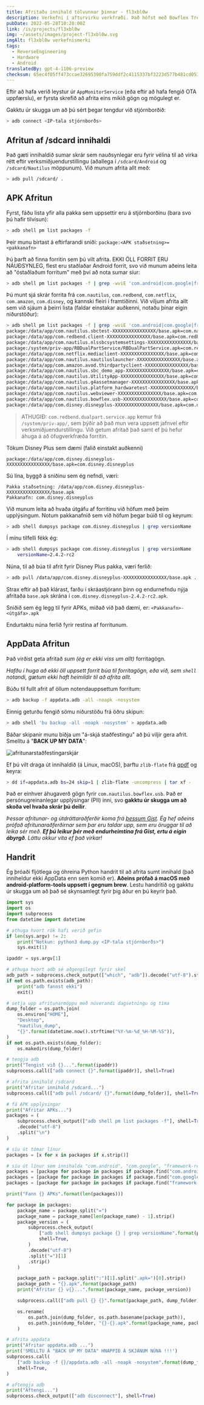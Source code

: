 ```yaml
---
title: Afritaðu innihald tölvunnar þinnar - fl3xbl0w
description: Verkefni í afturvirku verkfræði. Það hófst með Bowflex Treadmill 22 en varð að lokum almenn fyrir hvaða Android vél sem seld er af Nautilus Inc. (Nautilus, Bowflex, Schwinn).
pubDate: 2022-05-28T10:28:00Z
link: /is/projects/fl3xbl0w
img: ~/assets/images/project-fl3xbl0w.svg
imgAlt: fl3xbl0w verkefnismerki
tags:
  - ReverseEngineering
  - Hardware
  - Android
translatedBy: gpt-4-1106-preview
checksum: 65ec4f05ff473ccae32695390fa759ddf2c4115337bf3223d577b481cd053ea0
---
```



Eftir að hafa verið leystur úr `AppMonitorService` (eða eftir að hafa fengið OTA uppfærslu), er fyrsta skrefið að afrita eins mikið gögn og mögulegt er.

Gakktu úr skugga um að þú sért þegar tengdur við stjórnborðið:

```sh
> adb connect <IP-tala stjórnborðs>
```

## Afritun af /sdcard innihaldi

Það gæti innihaldið sumar skrár sem nauðsynlegar eru fyrir vélina til að virka rétt eftir verksmiðjuendurstillingu (aðallega í `/sdcard/Android` og `/sdcard/Nautilus` möppunum). Við munum afrita allt með:

```sh
> adb pull /sdcard/ .
```

## APK Afritun

Fyrst, fáðu lista yfir alla pakka sem uppsettir eru á stjórnborðinu (bara svo þú hafir tilvísun):

```sh
> adb shell pm list packages -f
```

Þeir munu birtast á eftirfarandi sniði: `package:<APK staðsetning>=<pakkanafn>`

Þú þarft að finna forritin sem þú vilt afrita. EKKI ÖLL FORRIT ERU NÁUÐSYNLEG, flest eru staðlaðar Android forrit, svo við munum aðeins leita að "óstaðlaðum forritum" með því að nota sumar síur:

```sh
> adb shell pm list packages -f | grep -wviE 'com.android|com.google|framework-res|/vendor/overlay'
```

Þú munt sjá skrár forrita frá `com.nautilus`, `com.redbend`, `com.netflix`, `com.amazon`, `com.disney`, og kannski fleiri í framtíðinni. Við viljum afrita allt sem við sjáum á þeirri lista (faldar einstakar auðkenni, notaðu þínar eigin niðurstöður):

```sh
> adb shell pm list packages -f | grep -wviE 'com.android|com.google|framework-res|/vendor/overlay'
package:/data/app/com.nautilus.sbctest-XXXXXXXXXXXXXXXX/base.apk=com.nautilus.sbctest
package:/data/app/com.redbend.client-XXXXXXXXXXXXXXXX/base.apk=com.redbend.client
package:/data/app/com.nautilus.nlssbcsystemsettings-XXXXXXXXXXXXXXXX/base.apk=com.nautilus.nlssbcsystemsettings
package:/system/priv-app/RBDualPartService/RBDualPartService.apk=com.redbend.dualpart.service.app
package:/data/app/com.netflix.mediaclient-XXXXXXXXXXXXXXXX/base.apk=com.netflix.mediaclient
package:/data/app/com.nautilus.nautiluslauncher-XXXXXXXXXXXXXXXX/base.apk=com.nautilus.nautiluslauncher
package:/data/app/com.amazon.avod.thirdpartyclient-XXXXXXXXXXXXXXXX/base.apk=com.amazon.avod.thirdpartyclient
package:/data/app/com.nautilus.sbc_demo_app-XXXXXXXXXXXXXXXX/base.apk=com.nautilus.sbc_demo_app
package:/data/app/com.nautilus.UtilityApp-XXXXXXXXXXXXXXXX/base.apk=com.nautilus.UtilityApp
package:/data/app/com.nautilus.g4assetmanager-XXXXXXXXXXXXXXXX/base.apk=com.nautilus.g4assetmanager
package:/data/app/com.nautilus.platform_hardwaretest-XXXXXXXXXXXXXXXX/base.apk=com.nautilus.platform_hardwaretest
package:/data/app/com.nautilus.webviewer-XXXXXXXXXXXXXXXX/base.apk=com.nautilus.webviewer
package:/data/app/com.nautilus.bowflex.usb-XXXXXXXXXXXXXXXX/base.apk=com.nautilus.bowflex.usb
package:/data/app/com.disney.disneyplus-XXXXXXXXXXXXXXXX/base.apk=com.disney.disneyplus
```

> ATHUGIÐ: `com.redbend.dualpart.service.app` kemur frá `/system/priv-app/`, sem þýðir að það mun vera uppsett jafnvel eftir verksmiðjuendurstillingu. Við getum afritað það samt ef þú hefur áhuga á að öfugverkfræða forritin.

Tökum Disney Plus sem dæmi (falið einstakt auðkenni)

```
package:/data/app/com.disney.disneyplus-XXXXXXXXXXXXXXXX/base.apk=com.disney.disneyplus
```

Sú lína, byggð á sniðinu sem ég nefndi, væri:

```
Pakka staðsetning: /data/app/com.disney.disneyplus-XXXXXXXXXXXXXXXX/base.apk
Pakkanafn: com.disney.disneyplus
```

Við munum leita að hvaða útgáfu af forritinu við höfum með þeim upplýsingum. Notum pakkanafnið sem við höfum þegar búið til og keyrum:

```sh
> adb shell dumpsys package com.disney.disneyplus | grep versionName
```

Í mínu tilfelli fékk ég:

```sh
> adb shell dumpsys package com.disney.disneyplus | grep versionName
    versionName=2.4.2-rc2
```

Núna, til að búa til afrit fyrir Disney Plus pakka, væri ferlið:

```sh
> adb pull /data/app/com.disney.disneyplus-XXXXXXXXXXXXXXXX/base.apk .
```

Strax eftir að það klárast, farðu í skráastjórann þinn og endurnefndu nýja afritaða `base.apk` skrána í `com.disney.disneyplus-2.4.2-rc2.apk`.

Sniðið sem ég legg til fyrir APKs, miðað við það dæmi, er: `<Pakkanafn>-<útgáfa>.apk`

Endurtaktu núna ferlið fyrir restina af forritunum.

## AppData Afritun

Það virðist geta afritað _sum (ég er ekki viss um allt)_ forritagögn.

_Hafðu í huga að ekki öll uppsett forrit búa til forritagögn, eða við, sem `shell` notandi, gætum ekki haft heimildir til að afrita allt._

Búðu til fullt afrit af öllum notendauppsettum forritum:

```sh
> adb backup -f appdata.adb -all -noapk -nosystem
```

Einnig geturðu fengið sömu niðurstöðu frá öðru skipun:

```sh
> adb shell 'bu backup -all -noapk -nosystem' > appdata.adb
```

Báðar skipanir munu biðja um "á-skjá staðfestingu" að þú viljir gera afrit. Smelltu á "**BACK UP MY DATA**":

<Image src={DialogBackupConfirm} alt="afritunarstaðfestingarskjár" format="webp" />

Ef þú vilt draga út innihaldið (á Linux, macOS), þarftu `zlib-flate` frá [qpdf](https://command-not-found.com/qpdf) og keyra:

```sh
> dd if=appdata.adb bs=24 skip=1 | zlib-flate -uncompress | tar xf -
```

Það er einhver áhugaverð gögn fyrir `com.nautilus.bowflex.usb`.
Það er persónugreinanlegar upplýsingar (PII) inni, svo **gakktu úr skugga um að skoða vel hvaða skrár þú deilir**.

_Þessar afritunar- og útdráttaraðferðir koma frá [þessum Gist](https://gist.github.com/AnatomicJC/e773dd55ae60ab0b2d6dd2351eb977c1). Ég hef aðeins prófað afritunaraðferðirnar sem þar eru taldar upp, sem eru öruggar til að leika sér með. **Ef þú leikur þér með endurheimtina frá Gist, ertu á eigin ábyrgð**. Láttu okkur vita ef það virkar!_

## Handrit

Ég þróaði fljótlega og óhreina Python handrit til að afrita sumt innihald (það inniheldur ekki AppData enn sem komið er).
**Aðeins prófað á macOS með android-platform-tools uppsett í gegnum brew**.
Lestu handritið og gakktu úr skugga um að það sé skynsamlegt fyrir þig áður en þú keyrir það.

```python
import sys
import os
import subprocess
from datetime import datetime

# athuga hvort rök hafi verið gefin
if len(sys.argv) != 2:
    print("Notkun: python3 dump.py <IP-tala stjórnborðs>")
    sys.exit(1)

ipaddr = sys.argv[1]

# athuga hvort adb sé aðgengilegt fyrir skel
adb_path = subprocess.check_output(["which", "adb"]).decode("utf-8").strip()
if not os.path.exists(adb_path):
    print("adb fannst ekki")
    exit()

# setja upp afritunarmöppu með núverandi dagsetningu og tíma
dump_folder = os.path.join(
    os.environ["HOME"],
    "Desktop",
    "nautilus_dump",
    "{}".format(datetime.now().strftime("%Y-%m-%d_%H-%M-%S")),
)
if not os.path.exists(dump_folder):
    os.makedirs(dump_folder)

# tengja adb
print("Tengist við {}...".format(ipaddr))
subprocess.call(["adb connect {}".format(ipaddr)], shell=True)

# afrita innihald /sdcard
print("Afritar innihald /sdcard...")
subprocess.call(["adb pull /sdcard/ {}".format(dump_folder)], shell=True)

# fá APK upplýsingar
print("Afritar APKs...")
packages = (
    subprocess.check_output(["adb shell pm list packages -f"], shell=True)
    .decode("utf-8")
    .split("\n")
)

# síu út tómar línur
packages = [x for x in packages if x.strip()]

# síu út línur sem innihalda "com.android", "com.google", "framework-res"
packages = [package for package in packages if package.find("com.android") == -1]
packages = [package for package in packages if package.find("com.google") == -1]
packages = [package for package in packages if package.find("framework-res") == -1]

print("Fann {} APKs".format(len(packages)))

for package in packages:
    package_name = package.split("=")
    package_name = package_name[len(package_name) - 1].strip()
    package_version = (
        subprocess.check_output(
            ["adb shell dumpsys package {} | grep versionName".format(package_name)],
            shell=True,
        )
        .decode("utf-8")
        .split("=")[1]
        .strip()
    )

    package_path = package.split(":")[1].split(".apk=")[0].strip()
    package_path = "{}.apk".format(package_path)
    print("Afritar {} v{}...".format(package_name, package_version))

    subprocess.call(["adb pull {} {}".format(package_path, dump_folder)], shell=True)

    os.rename(
        os.path.join(dump_folder, os.path.basename(package_path)),
        os.path.join(dump_folder, "{}-{}.apk".format(package_name, package_version)),
    )

# afrita appdata
print("Afritar appdata.adb ...")
print('SMELLTU Á "BACK UP MY DATA" HNAPPIÐ Á SKJÁNUM NÚNA !!!')
subprocess.call(
    ["adb backup -f {}/appdata.adb -all -noapk -nosystem".format(dump_folder)],
    shell=True,
)

# aftengja adb
print("Aftengi...")
subprocess.check_output(["adb disconnect"], shell=True)
```
